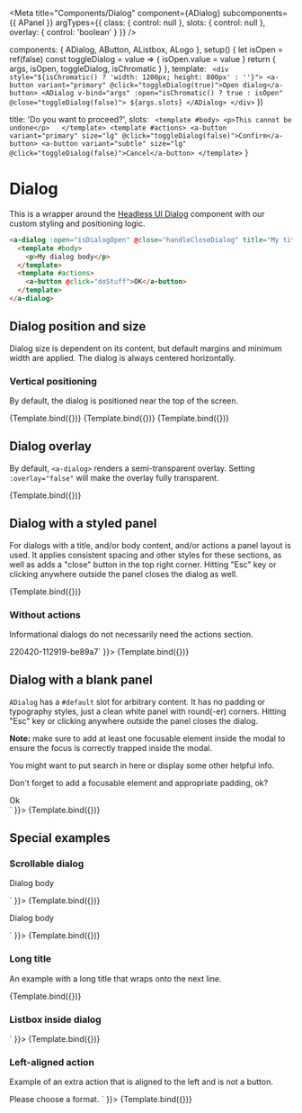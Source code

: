 
<Meta
  title="Components/Dialog"
  component={ADialog}
  subcomponents={{ APanel }}
  argTypes={{
    class: {
      control: null
    },
    slots: {
      control: null
    },
    overlay: {
      control: 'boolean'
    }
  }}
/>

  components: { ADialog, AButton, AListbox, ALogo },
  setup() {
    let isOpen = ref(false)
    const toggleDialog = value => {
      isOpen.value = value
    }
    return {
      args,
      isOpen,
      toggleDialog,
      isChromatic
    }
  },
  template: `
		<div style="${isChromatic() ? 'width: 1200px; height: 800px' : ''}">
        <a-button variant="primary" @click="toggleDialog(true)">Open dialog</a-button>
        <ADialog v-bind="args" :open="isChromatic() ? true : isOpen" @close="toggleDialog(false)">
            ${args.slots}
        </ADialog>
		</div>`
})

  title: 'Do you want to proceed?',
  slots: ` 
    <template #body>
      <p>This cannot be undone</p>	
    </template>
    <template #actions>
      <a-button variant="primary" size="lg" @click="toggleDialog(false)">Confirm</a-button>
      <a-button variant="subtle" size="lg" @click="toggleDialog(false)">Cancel</a-button>
    </template>
  `
}

# Dialog

This is a wrapper around the [Headless UI Dialog](https://headlessui.dev/vue/dialog) component with our custom styling and positioning logic.

```html
<a-dialog :open="isDialogOpen" @close="handleCloseDialog" title="My title">
  <template #body>
    <p>My dialog body</p>
  </template>
  <template #actions>
    <a-button @click="doStuff">OK</a-button>
  </template>
</a-dialog>
```

<ArgsTable of={ADialog} />

## Dialog position and size

Dialog size is dependent on its content, but default margins and minimum width are applied.
The dialog is always centered horizontally.

### Vertical positioning

By default, the dialog is positioned near the top of the screen.

<Canvas>
  <Story name="top vertical alignment" args={defaultArgs}>
    {Template.bind({})}
  </Story>
  <Story
    name="center vertical alignment"
    args={{
      ...defaultArgs,
      position: 'center'
    }}>
    {Template.bind({})}
  </Story>
  <Story
    name="bottom vertical alignment"
    args={{
      ...defaultArgs,
      position: 'bottom'
    }}>
    {Template.bind({})}
  </Story>
</Canvas>

## Dialog overlay

By default, `<a-dialog>` renders a semi-transparent overlay.
Setting `:overlay="false"` will make the overlay fully transparent.

<Canvas>
  <Story
    name="no overlay"
    args={{
      ...defaultArgs,
      overlay: false
    }}>
    {Template.bind({})}
  </Story>
</Canvas>

## Dialog with a styled panel

For dialogs with a title, and/or body content, and/or actions a panel layout is used.
It applies consistent spacing and other styles for these sections, as well as adds a "close" button in the top right corner.
Hitting "Esc" key or clicking anywhere outside the panel closes the dialog as well.

<Canvas>
  <Story name="title and actions" args={defaultArgs}>
    {Template.bind({})}
  </Story>
</Canvas>

### Without actions

Informational dialogs do not necessarily need the actions section.

<Canvas>
  <Story
    name="no actions"
    args={{
      title: 'Build version',
      slots: `<template #body>220420-112919-be89a7</template>`
    }}>
    {Template.bind({})}
  </Story>
</Canvas>

## Dialog with a blank panel

`ADialog` has a `#default` slot for arbitrary content.
It has no padding or typography styles, just a clean white panel with round(-er) corners.
Hitting "Esc" key or clicking anywhere outside the panel closes the dialog.

**Note:** make sure to add at least one focusable element inside the modal
to ensure the focus is correctly trapped inside the modal.

<Canvas>
  <Story
    name="default slot"
    args={{
      slots: `
      <template #default>
        <div class="flex flex-col">
          <a-logo/>
          <div class="p-4 body-sm">
            <p>You might want to put search in here or display some other helpful info.</p>
            <p>Don't forget to add a focusable element and appropriate padding, ok?</p>
          </div>
          <a-button class="w-full my-4 rounded-none" @click="toggleDialog(false)">Ok</a-button>
        </div>
      </template>`
    }}>
    {Template.bind({})}
  </Story>
</Canvas>

## Special examples

### Scrollable dialog

<Canvas>
  <Story
    name="scrollable panel body"
    args={{
      slots: `
      <template #body>
        <p 
          class="bg-athens h-screen flex flex-col items-center justify-center">
          Dialog body
        </p>	
      </template>
      <template #actions>
        <a-button variant="primary" size="lg" @click="toggleDialog(false)">Confirm</a-button>
        <a-button variant="subtle" size="lg" @click="toggleDialog(false)">Cancel</a-button>
      </template>
    `
    }}>
    {Template.bind({})}
  </Story>
</Canvas>

<Canvas>
  <Story
    name="scrollable default slot"
    args={{
      slots: `
      <template #default>
        <p 
          class="h-screen flex flex-col items-center justify-center">
          Dialog body
        </p>	
      </template>
    `
    }}>
    {Template.bind({})}
  </Story>
</Canvas>

### Long title

An example with a long title that wraps onto the next line.

<Canvas>
  <Story
    name="long title"
    args={{
      ...defaultArgs,
      title:
        'This is the longest dialog title I have ever seen but I am still struggling to make it wrap onto the next line in chromatic snapshots\nso I added a newline character and whitespace-pre-line class'
    }}>
    {Template.bind({})}
  </Story>
</Canvas>

### Listbox inside dialog

<Canvas>
  <Story
    name="listbox inside dialog"
    args={{
      title: '3D drawing style',
      slots: `<template #body><AListbox model-value="" :options="[{ value: 0, label: 'Graphic' }, { value: 1, label: 'Rendered' }, { value: 2, label: 'Black and white' }]" /></template>`
    }}>
    {Template.bind({})}
  </Story>
</Canvas>

### Left-aligned action

Example of an extra action that is aligned to the left and is not a button.

<Canvas>
  <Story
    name="left-aligned action"
    args={{
      title: 'Export data',
      slots: `
      <template #body>
        Please choose a format.
      </template>
      <template #actions>
        <a-button variant="primary" size="lg">Export</a-button>
        <a-button variant="subtle" size="lg" @click="toggleDialog(false)">Cancel</a-button>
        <AListbox
          size="md"
          class="ml-auto"
          placeholder="Export as…"
          :options="[{ value: 'csv', label: '.csv' }, { value: 'xls', label: '.xls' }]"
          direction="up" />
      </template>`
    }}>
    {Template.bind({})}
  </Story>
</Canvas>
